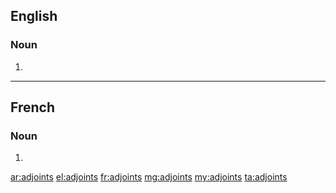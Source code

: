 ==English==

===Noun===
{{head|en|plural}}

# {{plural of|adjoint|lang=en}}

----

==French==

===Noun===
{{head|fr|plural|g=m-p}}

# {{plural of|adjoint|lang=fr}}

[[ar:adjoints]]
[[el:adjoints]]
[[fr:adjoints]]
[[mg:adjoints]]
[[my:adjoints]]
[[ta:adjoints]]